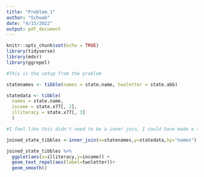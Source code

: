 ---
title: "Problem_1"
author: "Schwab"
date: "4/15/2022"
output: pdf_document
---

```{r setup, include=FALSE}
knitr::opts_chunk$set(echo = TRUE)
library(tidyverse)
library(mdsr)
library(ggrepel)

```

```{r}
#This is the setup from the problem

statenames <- tibble(names = state.name, twoletter = state.abb)

statedata <- tibble(
  names = state.name, 
  income = state.x77[, 2], 
  illiteracy = state.x77[, 3]
  )

```

```{r}
#I feel like this didn't need to be a inner join, I could have made a tibble like I did above. 

joined_state_tibbles <-inner_join(x=statenames,y=statedata,by="names")

joined_state_tibbles %>%
  ggplot(aes(x=illiteracy,y=income)) +
  geom_text_repel(aes(label=twoletter))+
  geom_smooth()

```